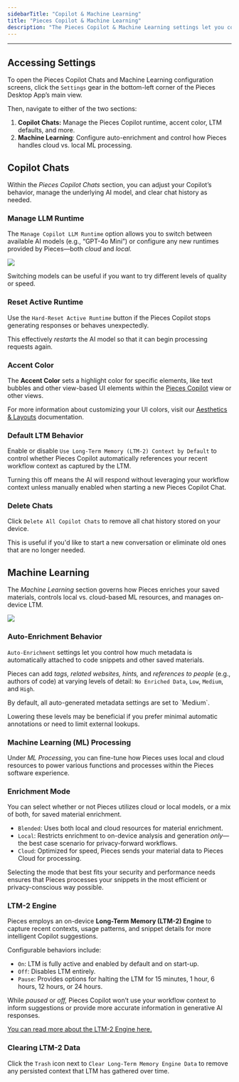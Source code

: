 ```yaml
---
sidebarTitle: "Copilot & Machine Learning"
title: "Pieces Copilot & Machine Learning"
description: "The Pieces Copilot & Machine Learning settings let you configure Copilot chats, manage LLM runtimes, control auto-enrichment, and fine-tune the Long-Term Memory (LTM-2) Engine."
---
```


---

## Accessing Settings

To open the Pieces Copilot Chats and Machine Learning configuration screens, click the `Settings` gear in the bottom-left corner of the Pieces Desktop App’s main view.

Then, navigate to either of the two sections:

1. **Copilot Chats:** Manage the Pieces Copilot runtime, accent color, LTM defaults, and more.
2. **Machine Learning**: Configure auto-enrichment and control how Pieces handles cloud vs. local ML processing.

## Copilot Chats

Within the _Pieces Copilot Chats_ section, you can adjust your Copilot’s behavior, manage the underlying AI model, and clear chat history as needed.

### Manage LLM Runtime

The `Manage Copilot LLM Runtime` option allows you to switch between available AI models (e.g., “GPT-4o Mini”) or configure any new runtimes provided by Pieces—both _cloud_ and _local._

![](https://storage.googleapis.com/hashnode_product_documentation_assets/desktop_app_assets/settings_with_mcp_update/copilot_and_ml/copilot_chats.png)

<Tip>
  Switching models can be useful if you want to try different levels of quality or speed.
</Tip>

### Reset Active Runtime

Use the `Hard-Reset Active Runtime` button if the Pieces Copilot stops generating responses or behaves unexpectedly.

This effectively _restarts_ the AI model so that it can begin processing requests again.

### Accent Color

The **Accent Color** sets a highlight color for specific elements, like text bubbles and other view-based UI elements within the [Pieces Copilot](https://docs.pieces.app/products/desktop/copilot) view or other views.

For more information about customizing your UI colors, visit our [Aesthetics & Layouts](https://docs.pieces.app/products/desktop/configuration/aesthetics-layout) documentation.

### Default LTM Behavior

Enable or disable `Use Long-Term Memory (LTM-2) Context by Default` to control whether Pieces Copilot automatically references your recent workflow context as captured by the LTM.

Turning this off means the AI will respond without leveraging your workflow context unless manually enabled when starting a new Pieces Copilot Chat.

### Delete Chats

Click `Delete All Copilot Chats` to remove all chat history stored on your device.

This is useful if you'd like to start a new conversation or eliminate old ones that are no longer needed.

## Machine Learning

The _Machine Learning_ section governs how Pieces enriches your saved materials, controls local vs. cloud-based ML resources, and manages on-device LTM.

![](https://storage.googleapis.com/hashnode_product_documentation_assets/desktop_app_assets/settings_with_mcp_update/copilot_and_ml/machine_learning.png)

### Auto-Enrichment Behavior

`Auto-Enrichment` settings let you control how much metadata is automatically attached to code snippets and other saved materials.

Pieces can add _tags, related websites, hints,_ and _references to people_ (e.g., authors of code) at varying levels of detail: `No Enriched Data`, `Low`, `Medium`, and `High`.

<Info>
  By default, all auto-generated metadata settings are set to `Medium`.

  Lowering these levels may be beneficial if you prefer minimal automatic annotations or need to limit external lookups.
</Info>

### Machine Learning (ML) Processing

Under _ML Processing_, you can fine-tune how Pieces uses local and cloud resources to power various functions and processes within the Pieces software experience.

### Enrichment Mode

You can select whether or not Pieces utilizes cloud or local models, or a mix of both, for saved material enrichment.

- `Blended`: Uses both local and cloud resources for material enrichment.
- `Local`: Restricts enrichment to on-device analysis and generation _only_—the best case scenario for privacy-forward workflows.
- `Cloud`: Optimized for speed, Pieces sends your material data to Pieces Cloud for processing.

<Tip>
  Selecting the mode that best fits your security and performance needs ensures that Pieces processes your snippets in the most efficient or privacy-conscious way possible.
</Tip>

### LTM-2 Engine

Pieces employs an on-device **Long-Term Memory (LTM-2) Engine** to capture recent contexts, usage patterns, and snippet details for more intelligent Copilot suggestions.

Configurable behaviors include:

- `On`: LTM is fully active and enabled by default and on start-up.
- `Off`: Disables LTM entirely.
- `Pause`: Provides options for halting the LTM for 15 minutes, 1 hour, 6 hours, 12 hours, or 24 hours.

While _paused_ or _off,_ Pieces Copilot won’t use your workflow context to inform suggestions or provide more accurate information in generative AI responses.

[You can read more about the LTM-2 Engine here.](https://docs.pieces.app/products/core-dependencies/pieces-os#ltm-2)

### Clearing LTM-2 Data

Click the `Trash` icon next to `Clear Long-Term Memory Engine Data` to remove any persisted context that LTM has gathered over time.